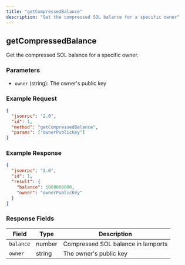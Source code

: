 ```yaml
---
title: "getCompressedBalance"
description: "Get the compressed SOL balance for a specific owner"
---
```


## getCompressedBalance

Get the compressed SOL balance for a specific owner.

### Parameters

- `owner` (string): The owner's public key

### Example Request

```json
{
  "jsonrpc": "2.0",
  "id": 1,
  "method": "getCompressedBalance",
  "params": ["ownerPublicKey"]
}
```

### Example Response

```json
{
  "jsonrpc": "2.0",
  "id": 1,
  "result": {
    "balance": 5000000000,
    "owner": "ownerPublicKey"
  }
}
```

### Response Fields

| Field     | Type   | Description                        |
| --------- | ------ | ---------------------------------- |
| `balance` | number | Compressed SOL balance in lamports |
| `owner`   | string | The owner's public key             |

